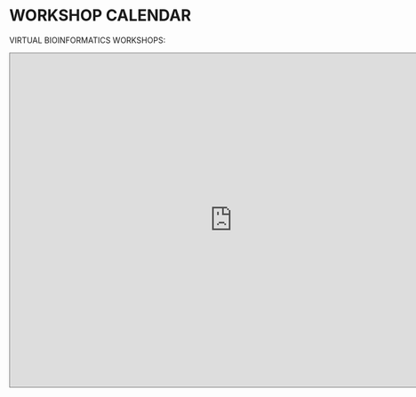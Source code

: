 # WORKSHOP CALENDAR{-}

VIRTUAL BIOINFORMATICS WORKSHOPS:


<iframe src="https://calendar.google.com/calendar/embed?height=600&wkst=1&ctz=America%2FDenver&bgcolor=%23ffffff&showNav=0&showTabs=0&showPrint=0&src=Y18yZTE1NDQ2MGI1ZDQ5ZmQ3YTAxNGJhNzg0MzAxY2MyZjgyZWQ2NmQzMGFjNDljMjQzZWUzZTQwNmQ1ZDIyNzkyQGdyb3VwLmNhbGVuZGFyLmdvb2dsZS5jb20&src=ZW4udXNhI2hvbGlkYXlAZ3JvdXAudi5jYWxlbmRhci5nb29nbGUuY29t&color=%23EF6C00&color=%230B8043" style="border:solid 1px #777" width="800" height="600" frameborder="0" scrolling="no"></iframe>

